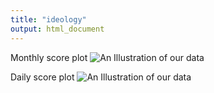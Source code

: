 ```yaml
---
title: "ideology"
output: html_document
---
```


Monthly score plot
![An Illustration of our data](graph/mscore.png) 


Daily score plot
![An Illustration of our data](graph/dscore.png) 